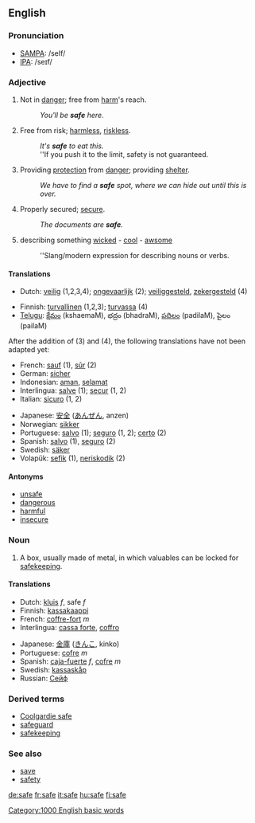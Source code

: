 {{see|-safe}}
==English==

{{rank|board|associated|worse|977|safe|main|q|greatly}}

===Pronunciation===
*[[w:SAMPA|SAMPA]]: /seIf/
*[[w:IPA|IPA]]: /seɪf/

===Adjective===
{{en-adj-er-e|saf|e}}

# Not in [[danger]]; free from [[harm]]'s reach.
#:''You'll be '''safe''' here.''
# Free from risk; [[harmless]], [[riskless]].
#:''It's '''safe''' to eat this.''
#:''If you push it to the limit, safety is not guaranteed.
# Providing [[protection]] from [[danger]]; providing [[shelter]].
#:''We have to find a '''safe''' spot, where we can hide out until this is over.''
# Properly secured; [[secure]].
#:''The documents are '''safe'''.''
# describing something [[wicked]] - [[cool]] - [[awsome]]
#:''Slang/modern expression for describing nouns or verbs.

====Translations====
{{rfc-trans}}
{{top}}
*Dutch: [[veilig]] (1,2,3,4); [[ongevaarlijk]] (2); [[veiliggesteld]], [[zekergesteld]] (4)
{{mid}}
*Finnish: [[turvallinen]] (1,2,3); [[turvassa]] (4)
*[[Telugu]]: [[క్షేమం]] (kshaemaM), భద్రం (bhadraM), [[పదిలం]] (padilaM), పైలం (pailaM)
{{bottom}}
After the addition of (3) and (4), the following translations have not been adapted yet:
{{top}}
*French: [[sauf]] (1), [[sûr]] (2)
*German: [[sicher]]
*Indonesian: [[aman]], [[selamat]]
*Interlingua: [[salve]] (1); [[secur]] (1, 2)
*Italian: [[sicuro]] (1, 2)
{{mid}}
*Japanese: [[安全]] ([[あんぜん]], anzen)
*Norwegian: [[sikker]]
*Portuguese: [[salvo]] (1); [[seguro]] (1, 2); [[certo]] (2)
*Spanish: [[salvo]] (1), [[seguro]] (2)
*Swedish: [[säker]]
*Volapük: [[sefik]] (1), [[neriskodik]] (2)
{{bottom}}

====Antonyms====
*[[unsafe]]
*[[dangerous]]
*[[harmful]]
*[[insecure]]

===Noun===
{{en-noun-reg}}

# A box, usually made of metal, in which valuables can be locked for [[safekeeping]].

====Translations====
{{top}}
*Dutch: [[kluis]] ''f'', safe ''f''
*Finnish: [[kassakaappi]]
*French: [[coffre-fort]] ''m''
*Interlingua: [[cassa forte]], [[coffro]]
{{mid}}
*Japanese: [[金庫]] ([[きんこ]], kinko)
*Portuguese: [[cofre]] ''m''
*Spanish: [[caja-fuerte]] ''f'', [[cofre]] ''m''
*Swedish: [[kassaskåp]]
*Russian: [[Сейф]]
{{bottom}}

===Derived terms===
*[[Coolgardie safe]]
*[[safeguard]]
*[[safekeeping]]

===See also===
*[[save]]
*[[safety]]

[[Category:1000 English basic words]]

[[de:safe]]
[[fr:safe]]
[[it:safe]]
[[hu:safe]]
[[fi:safe]]
